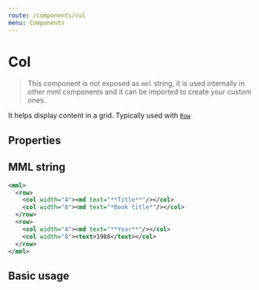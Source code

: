 ```yaml
---
route: /components/col
menu: Components
---
```



# Col

> This component is not exposed as `mml` string, it is used internally in other mml components and it can be imported to create your custom ones.

It helps display content in a grid. Typically used with [`Row`](/components/row)

## Properties

<Props of={Col} />

## MML string

```xml
<mml>
  <row>
    <col width="4"><md text="**Title**"/></col>
    <col width="8"><md text="*Book title*"/></col>
  </row>
  <row>
    <col width="4"><md text="**Year**"/></col>
    <col width="8"><text>1988</text></col>
  </row>
</mml>
```

## Basic usage

<Playground>
  <Row>
    <Col width="4">
      <MD text="**Title**" />
    </Col>
    <Col width="8">
      <MD text="**Year**" />
    </Col>
  </Row>
  <Row>
    <Col width="4">
      <MD text="*Book title*" />
    </Col>
    <Col width="8">
      <Text text="1988" />
    </Col>
  </Row>
</Playground>
